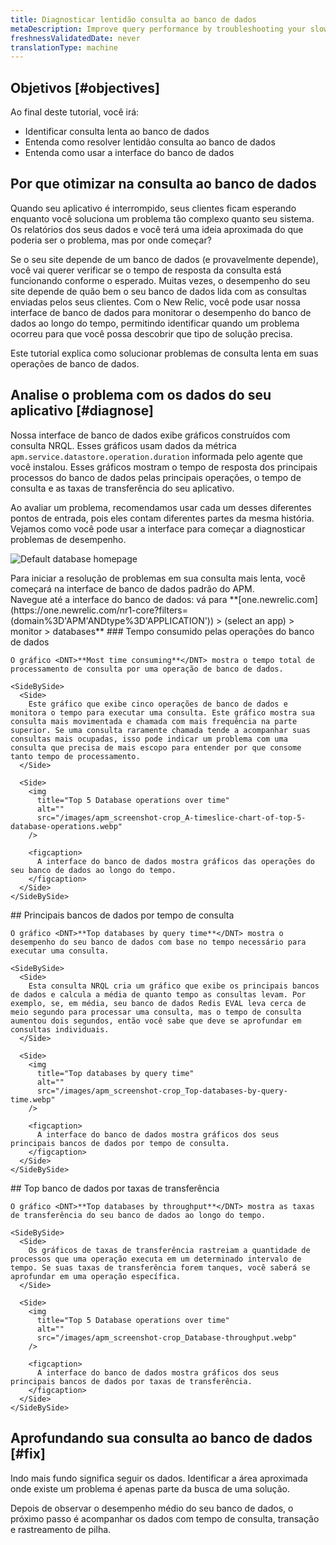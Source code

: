 ```yaml
---
title: Diagnosticar lentidão consulta ao banco de dados
metaDescription: Improve query performance by troubleshooting your slow database with the New Relic database UI.
freshnessValidatedDate: never
translationType: machine
---
```


## Objetivos [#objectives]

Ao final deste tutorial, você irá:

* Identificar consulta lenta ao banco de dados
* Entenda como resolver lentidão consulta ao banco de dados
* Entenda como usar a interface do banco de dados

## Por que otimizar na consulta ao banco de dados

Quando seu aplicativo é interrompido, seus clientes ficam esperando enquanto você soluciona um problema tão complexo quanto seu sistema. Os relatórios dos seus dados e você terá uma ideia aproximada do que poderia ser o problema, mas por onde começar?

Se o seu site depende de um banco de dados (e provavelmente depende), você vai querer verificar se o tempo de resposta da consulta está funcionando conforme o esperado. Muitas vezes, o desempenho do seu site depende de quão bem o seu banco de dados lida com as consultas enviadas pelos seus clientes. Com o New Relic, você pode usar nossa interface de banco de dados para monitorar o desempenho do banco de dados ao longo do tempo, permitindo identificar quando um problema ocorreu para que você possa descobrir que tipo de solução precisa.

Este tutorial explica como solucionar problemas de consulta lenta em suas operações de banco de dados.

## Analise o problema com os dados do seu aplicativo [#diagnose]

Nossa interface de banco de dados exibe gráficos construídos com consulta NRQL. Esses gráficos usam dados da métrica `apm.service.datastore.operation.duration` informada pelo agente que você instalou. Esses gráficos mostram o tempo de resposta dos principais processos do banco de dados pelas principais operações, o tempo de consulta e as taxas de transferência do seu aplicativo.

Ao avaliar um problema, recomendamos usar cada um desses diferentes pontos de entrada, pois eles contam diferentes partes da mesma história. Vejamos como você pode usar a interface para começar a diagnosticar problemas de desempenho.

<img
  title="Default database homepage"
  alt="Default database homepage"
  src="/images/apm_screenshot-full_default-database-UI.webp"
/>

<figcaption>
  Para iniciar a resolução de problemas em sua consulta mais lenta, você começará na interface de banco de dados padrão do APM.
</figcaption>

<Steps>
  <Step>
    Navegue até a interface do banco de dados: vá para <DNT>**[one.newrelic.com](https://one.newrelic.com/nr1-core?filters=(domain%3D'APM'ANDtype%3D'APPLICATION')) > (select an app) > monitor > databases**</DNT>
  </Step>

  <Step>
    ### Tempo consumido pelas operações do banco de dados

    O gráfico <DNT>**Most time consuming**</DNT> mostra o tempo total de processamento de consulta por uma operação de banco de dados.

    <SideBySide>
      <Side>
        Este gráfico que exibe cinco operações de banco de dados e monitora o tempo para executar uma consulta. Este gráfico mostra sua consulta mais movimentada e chamada com mais frequência na parte superior. Se uma consulta raramente chamada tende a acompanhar suas consultas mais ocupadas, isso pode indicar um problema com uma consulta que precisa de mais escopo para entender por que consome tanto tempo de processamento.
      </Side>

      <Side>
        <img
          title="Top 5 Database operations over time"
          alt=""
          src="/images/apm_screenshot-crop_A-timeslice-chart-of-top-5-database-operations.webp"
        />

        <figcaption>
          A interface do banco de dados mostra gráficos das operações do seu banco de dados ao longo do tempo.
        </figcaption>
      </Side>
    </SideBySide>
  </Step>

  <Step>
    ## Principais bancos de dados por tempo de consulta

    O gráfico <DNT>**Top databases by query time**</DNT> mostra o desempenho do seu banco de dados com base no tempo necessário para executar uma consulta.

    <SideBySide>
      <Side>
        Esta consulta NRQL cria um gráfico que exibe os principais bancos de dados e calcula a média de quanto tempo as consultas levam. Por exemplo, se, em média, seu banco de dados Redis EVAL leva cerca de meio segundo para processar uma consulta, mas o tempo de consulta aumentou dois segundos, então você sabe que deve se aprofundar em consultas individuais.
      </Side>

      <Side>
        <img
          title="Top databases by query time"
          alt=""
          src="/images/apm_screenshot-crop_Top-databases-by-query-time.webp"
        />

        <figcaption>
          A interface do banco de dados mostra gráficos dos seus principais bancos de dados por tempo de consulta.
        </figcaption>
      </Side>
    </SideBySide>
  </Step>

  <Step>
    ## Top banco de dados por taxas de transferência

    O gráfico <DNT>**Top databases by throughput**</DNT> mostra as taxas de transferência do seu banco de dados ao longo do tempo.

    <SideBySide>
      <Side>
        Os gráficos de taxas de transferência rastreiam a quantidade de processos que uma operação executa em um determinado intervalo de tempo. Se suas taxas de transferência forem tanques, você saberá se aprofundar em uma operação específica.
      </Side>

      <Side>
        <img
          title="Top 5 Database operations over time"
          alt=""
          src="/images/apm_screenshot-crop_Database-throughput.webp"
        />

        <figcaption>
          A interface do banco de dados mostra gráficos dos seus principais bancos de dados por taxas de transferência.
        </figcaption>
      </Side>
    </SideBySide>
  </Step>
</Steps>

## Aprofundando sua consulta ao banco de dados [#fix]

Indo mais fundo significa seguir os dados. Identificar a área aproximada onde existe um problema é apenas parte da busca de uma solução.

Depois de observar o desempenho médio do seu banco de dados, o próximo passo é acompanhar os dados com tempo de consulta, transação e rastreamento de pilha.

<DocTiles numbered>
  <DocTile
    title="Prepare to triage your application"
    path="/docs/journey-app-slow/root-causes"
  />

  <DocTile
    title="Identify problematic transactions"
    path="/docs/journey-app-slow/problematic-transactions"
  />
</DocTiles>

<DocTiles>
  <DocTile
    title="Identify slow database queries"
    number="3"
    label={{text: 'Current doc', color: '#FCD672'}}
    path="/docs/journey-app-slow/slow-database-queries"
  />

  <DocTile
    title="Identify slow external services"
    number="4"
    path="/docs/journey-app-slow/external-services"
  />

  <DocTile
    title="Create performance benchmarks"
    number="5"
    path="/docs/journey-app-slow/create-benchmarks/"
  />
</DocTiles>
